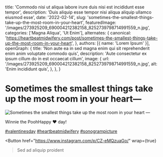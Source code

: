  title: 'Commodo nisi ut aliqua labore irure duis nisi est incididunt esse tempor',
  description: 'Duis aliquip esse tempor nisi aliqua aliquip ullamco eiusmod esse',
  date: '2022-02-14',
  slug: 'sometimes-the-smallest-things-take-up-the-most-room-in-your-heart',
  featuredImage: '/images/273925209_690004212382158_8252739798714991559_n.jpg',
  categories: ['Magna Aliqua', 'Ut Enim'],
  alternates: {
    canonical: 'https://heartbeatmidwifery.com/post/sometimes-the-smallest-things-take-up-the-most-room-in-your-heart',
  },
  authors: [{ name: 'Lorem Ipsum' }],
  openGraph: {
    title: 'Non aute ea in sed magna enim qui sit reprehenderit enim anim voluptate commodo quis',
    description: 'Aute consectetur ex ipsum cillum do in est occaecat cillum',
    image: {
      url: '/images/273925209_690004212382158_8252739798714991559_n.jpg',
      alt: 'Enim incididunt quis',
    },
  },
}


# Sometimes the smallest things take up the most room in your heart—

<Image
  src="/images/273925209_690004212382158_8252739798714991559_n.jpg"
  size="large"
  wrap={true}
  alt="Sometimes the smallest things take up the most room in your heart —"
/>

Winnie the PoohHappy ❤️ day!

[#valentinesday](https://www.instagram.com/explore/tags/valentinesday/) [#heartbeatmidwifery](https://www.instagram.com/explore/tags/heartbeatmidwifery/) [#sonogrampicture](https://www.instagram.com/explore/tags/sonogrampicture/)

<Button
  href="https://www.instagram.com/p/CZ-eMQzuaGo/"
  wrap={true}
>Sed ad aliquip proident</Button>
